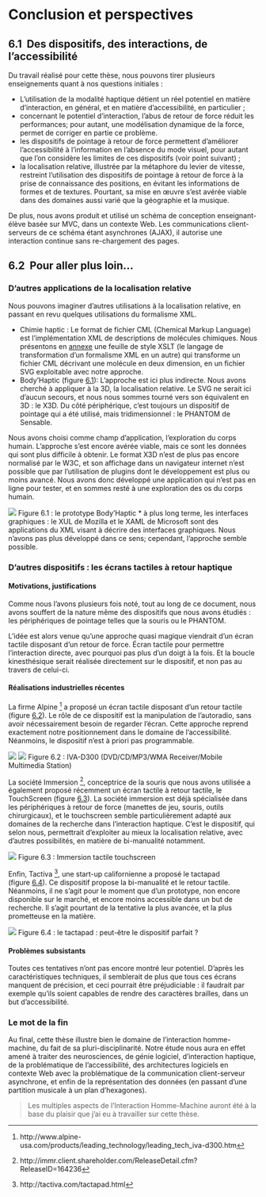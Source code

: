 # Conclusion et perspectives



## 6.1  Des dispositifs, des interactions, de l’accessibilité


Du travail réalisé pour cette thèse, nous pouvons tirer plusieurs
 enseignements quant à nos questions initiales :


* L’utilisation de la modalité haptique détient un
 réel potentiel en matière d’interaction, en général, et en matière
 d’accessibilité, en particulier ;
* concernant le potentiel d’interaction, l’abus de
 retour de force réduit les performances; pour autant, une modélisation
 dynamique de la force, permet de corriger en partie ce problème.
* les dispositifs de pointage à retour de force
 permettent d’améliorer l’accessibilité à l’information en l’absence du mode
 visuel, pour autant que l’on considère les limites de ces dispositifs (voir
 point suivant) ;
* la localisation relative, illustrée par la métaphore
 du levier de vitesse, restreint l’utilisation des dispositifs de pointage à
 retour de force à la prise de connaissance des positions, en évitant les
 informations de formes et de textures. Pourtant, sa mise en œuvre s’est
 avérée viable dans des domaines aussi varié que la géographie et la
 musique.


De plus, nous avons produit et utilisé un schéma de conception
 enseignant-élève basée sur MVC, dans un contexte Web. Les communications
 client-serveurs de ce schéma étant asynchrones (AJAX), il autorise une
 interaction continue sans re-chargement des pages.






## 6.2  Pour aller plus loin...


### D’autres applications de la localisation relative


Nous pouvons imaginer d’autres utilisations à la localisation relative, en
 passant en revu quelques utilisations du formalisme XML.


* Chimie haptic : Le format de fichier CML (Chemical
 Markup Language) est l’implémentation XML de descriptions de molécules
 chimiques. Nous présentons en [annexe](042-la-feuille-de-style-xsl-pour-transformer-du-cml-en-svg.html#xslCML) une feuille de style XSLT (le langage de
 transformation d’un formalisme XML en un autre) qui transforme un fichier
 CML décrivant une molécule en deux dimension, en un fichier SVG exploitable
 avec notre approche.
* Body’Haptic (figure [6.1](#bodyhapt)): L’approche est ici plus indirecte. Nous avons cherché
 à appliquer à la 3D, la localisation relative. Le SVG ne serait ici d’aucun
 secours, et nous nous sommes tourné vers son équivalent en 3D : le X3D. Du
 côté périphérique, c’est toujours un dispositif de pointage qui a été
 utilisé, mais tridimensionnel : le PHANTOM de Sensable.

 Nous avons choisi comme champ d’application, l’exploration du corps
 humain. L’approche s’est encore avérée viable, mais ce sont les données
 qui sont plus difficile à obtenir. Le format X3D n’est de plus pas encore
 normalisé par le W3C, et son affichage dans un navigateur internet n’est
 possible que par l’utilisation de plugins dont le développement est plus
 ou moins avancé. Nous avons donc développé une application qui n’est pas
 en ligne pour tester, et en sommes resté à une exploration des os du
 corps humain.



![](img/body.png)
Figure 6.1 : le prototype Body’Haptic
* à plus long terme, les interfaces graphiques : le
 XUL de Mozilla et le XAML de Microsoft sont des applications du XML visant
 à décrire des interfaces graphiques. Nous n’avons pas plus développé dans
 ce sens; cependant, l’approche semble possible.


### D’autres dispositifs : les écrans tactiles à retour haptique


#### Motivations, justifications


Comme nous l’avons plusieurs fois noté, tout au long de ce document, nous
 avons souffert de la nature même des dispositifs que nous avons étudiés : les
 périphériques de pointage telles que la souris ou le PHANTOM.


L’idée est alors venue qu’une approche quasi magique viendrait d’un écran
 tactile disposant d’un retour de force. Écran tactile pour permettre
 l’interaction directe, avec pourquoi pas plus d’un doigt à la fois. Et la
 boucle kinesthésique serait réalisée directement sur le dispositif, et non
 pas au travers de celui-ci.


#### Réalisations industrielles récentes


La firme Alpine ^[http://www.alpine-usa.com/products/leading_technology/leading_tech_iva-d300.htm] a proposé un écran tactile
 disposant d’un retour tactile (figure [6.2](#alpine)). Le
 rôle de ce dispositif est la manipulation de l’autoradio, sans avoir
 nécessairement besoin de regarder l’écran. Cette approche reprend exactement
 notre positionnement dans le domaine de l’accessibilité. Néanmoins, le
 dispositif n’est à priori pas programmable.



![](img/demo_touch.jpg)
![](img/iva-d300_hdr.jpg)
Figure 6.2 : IVA-D300 (DVD/CD/MP3/WMA Receiver/Mobile Multimedia
 Station)



La société Immersion ^[http://immr.client.shareholder.com/ReleaseDetail.cfm?ReleaseID=164236], conceptrice de la souris que
 nous avons utilisée a également proposé récemment un écran tactile à retour
 tactile, le TouchScreen (figure [6.3](#touchscreen)). La
 société immersion est déjà spécialisée dans les périphériques à retour de
 force (manettes de jeu, souris, outils chirurgicaux), et le touchscreen
 semble particulièrement adapté aux domaines de la recherche dans
 l’interaction haptique. C’est le dispositif, qui selon nous, permettrait
 d’exploiter au mieux la localisation relative, avec d’autres possibilités, en
 matière de bi-manualité notamment.



![](img/touchscreen.png)
Figure 6.3 : Immersion tactile touchscreen



Enfin, Tactiva ^[http://tactiva.com/tactapad.html], une start-up californienne a
 proposé le tactapad (figure [6.4](#tactapad)). Ce dispositif
 propose la bi-manualité et le retour tactile. Néanmoins, il ne s’agit pour le
 moment que d’un prototype, non encore disponible sur le marché, et encore
 moins accessible dans un but de recherche. Il s’agit pourtant de la tentative
 la plus avancée, et la plus prometteuse en la matière.



![](img/tactapad2.jpg)
Figure 6.4 : le tactapad : peut-être le dispositif parfait ?



#### Problèmes subsistants


Toutes ces tentatives n’ont pas encore montré leur potentiel. D’après les
 caractéristiques techniques, il semblerait de plus que tous ces écrans
 manquent de précision, et ceci pourrait être préjudiciable : il faudrait par
 exemple qu’ils soient capables de rendre des caractères brailles, dans un but
 d’accessibilité.


### Le mot de la fin


Au final, cette thèse illustre bien le domaine de l’interaction
 homme-machine, du fait de sa pluri-disciplinarité. Notre étude nous aura en
 effet amené à traiter des neurosciences, de génie logiciel, d’interaction
 haptique, de la problématique de l’accessibilité, des architectures logiciels
 en contexte Web avec la problématique de la communication client-serveur
 asynchrone, et enfin de la représentation des données (en passant d’une
 partition musicale à un plan d’hexagones).







>
>  Les multiples aspects de l’Interaction
>  Homme-Machine auront été à la base du plaisir que j’ai eu à travailler
>  sur cette thèse.
>



